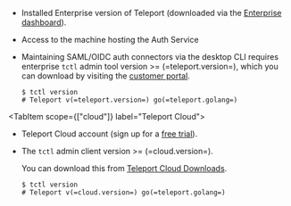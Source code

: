 <Tabs>
<TabItem
  scope={["enterprise"]} label="Self-Hosted">

- Installed Enterprise version of Teleport (downloaded via the [Enterprise dashboard](https://dashboard.gravitational.com/web/login)).

- Access to the machine hosting the Auth Service

- Maintaining SAML/OIDC auth connectors via the desktop CLI requires enterprise `tctl` admin tool version >= (=teleport.version=),
  which you can download by visiting the
  [customer portal](https://dashboard.gravitational.com/web/login).

  ```code
  $ tctl version
  # Teleport v(=teleport.version=) go(=teleport.golang=)
  ```

</TabItem>

<TabItem scope={["cloud"]}
  label="Teleport Cloud">
- Teleport Cloud account (sign up for a [free trial](https://goteleport.com/signup)).

- The `tctl` admin client version >= (=cloud.version=).

  You can download this from [Teleport Cloud Downloads](/docs/cloud/downloads).

  ```code
  $ tctl version
  # Teleport v(=cloud.version=) go(=teleport.golang=)
  ```

</TabItem>
</Tabs>
